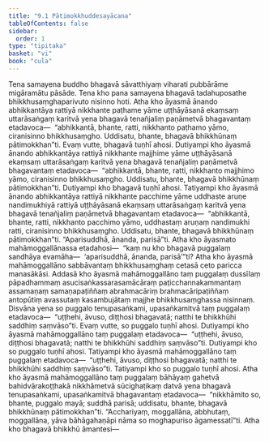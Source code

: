 ```yaml
---
title: "9.1 Pātimokkhuddesayācana"
tableOfContents: false
sidebar:
  order: 1
type: "tipitaka"
basket: "vi"
book: "cula"
---
```



<DynamicBreadcrumb />

<Division number="383" book="cula" bookNo="4" page="418">

<Paragraph number="1854" book="cula">
Tena samayena buddho bhagavā sāvatthiyaṃ viharati pubbārāme migāramātu pāsāde. Tena kho pana samayena bhagavā tadahuposathe bhikkhusaṃghaparivuto nisinno hoti. Atha kho āyasmā ānando abhikkantāya rattiyā nikkhante paṭhame yāme uṭṭhāyāsanā ekaṃsaṃ uttarāsaṅgaṃ karitvā yena bhagavā tenañjaliṃ paṇāmetvā bhagavantaṃ etadavoca—  “abhikkantā, bhante, ratti, nikkhanto paṭhamo yāmo, ciranisinno bhikkhusaṃgho. Uddisatu, bhante, bhagavā bhikkhūnaṃ pātimokkhan”ti. Evaṃ vutte, bhagavā tuṇhī ahosi.
</Paragraph>

<Paragraph number="1855" book="cula">
Dutiyampi kho āyasmā ānando abhikkantāya rattiyā nikkhante majjhime yāme uṭṭhāyāsanā ekaṃsaṃ uttarāsaṅgaṃ karitvā yena bhagavā tenañjaliṃ paṇāmetvā bhagavantaṃ etadavoca—  “abhikkantā, bhante, ratti, nikkhanto majjhimo yāmo, ciranisinno bhikkhusaṃgho. Uddisatu, bhante, bhagavā bhikkhūnaṃ pātimokkhan”ti. Dutiyampi kho bhagavā tuṇhī ahosi.
</Paragraph>

<Paragraph number="1856" book="cula">
Tatiyampi kho āyasmā ānando abhikkantāya rattiyā nikkhante pacchime yāme uddhaste aruṇe nandimukhiyā rattiyā uṭṭhāyāsanā ekaṃsaṃ uttarāsaṅgaṃ karitvā yena bhagavā tenañjaliṃ paṇāmetvā bhagavantaṃ etadavoca—  “abhikkantā, bhante, ratti, nikkhanto pacchimo yāmo, uddhastaṃ aruṇaṃ nandimukhi ratti, ciranisinno bhikkhusaṃgho. Uddisatu, bhante, bhagavā bhikkhūnaṃ pātimokkhan”ti. “Aparisuddhā, ānanda, parisā”ti.
</Paragraph>

<Paragraph number="1857" book="cula">
Atha kho āyasmato mahāmoggallānassa etadahosi—  “kaṃ nu kho bhagavā puggalaṃ sandhāya evamāha—  ‘aparisuddhā, ānanda, parisā’”ti? Atha kho āyasmā mahāmoggallāno sabbāvantaṃ bhikkhusaṃghaṃ cetasā ceto paricca manasākāsi. Addasā kho āyasmā mahāmoggallāno taṃ puggalaṃ dussīlaṃ pāpadhammaṃ asucisaṅkassarasamācāraṃ paṭicchannakammantaṃ assamaṇaṃ samaṇapaṭiññaṃ abrahmacāriṃ brahmacāripaṭiññaṃ antopūtiṃ avassutaṃ kasambujātaṃ majjhe bhikkhusaṃghassa nisinnaṃ. Disvāna yena so puggalo tenupasaṅkami, upasaṅkamitvā taṃ puggalaṃ etadavoca—  “uṭṭhehi, āvuso, diṭṭhosi bhagavatā; natthi te bhikkhūhi saddhiṃ saṃvāso”ti. Evaṃ vutte, so puggalo tuṇhī ahosi. Dutiyampi kho āyasmā mahāmoggallāno taṃ puggalaṃ etadavoca—  “uṭṭhehi, āvuso, diṭṭhosi bhagavatā; natthi te bhikkhūhi saddhiṃ saṃvāso”ti. Dutiyampi kho so puggalo tuṇhī ahosi. Tatiyampi kho āyasmā mahāmoggallāno taṃ puggalaṃ etadavoca—  “uṭṭhehi, āvuso, diṭṭhosi bhagavatā; natthi te bhikkhūhi saddhiṃ saṃvāso”ti. Tatiyampi kho so puggalo tuṇhī ahosi. Atha kho āyasmā mahāmoggallāno taṃ puggalaṃ bāhāyaṃ gahetvā bahidvārakoṭṭhakā nikkhāmetvā sūcighaṭikaṃ datvā yena bhagavā tenupasaṅkami, upasaṅkamitvā bhagavantaṃ etadavoca—  “nikkhāmito so, bhante, puggalo mayā; suddhā parisā; uddisatu, bhante, bhagavā bhikkhūnaṃ pātimokkhan”ti.
</Paragraph>

<Paragraph number="1858" book="cula">
“Acchariyaṃ, moggallāna, abbhutaṃ, moggallāna, yāva bāhāgahaṇāpi nāma so moghapuriso āgamessatī”ti. Atha kho bhagavā bhikkhū āmantesi—
</Paragraph>
</Division>